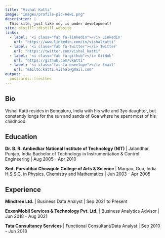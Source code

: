 ```yaml
---
title: "Vishal Katti"
image: "images/profile-pic-new1.png"
description: |
  This site, just like me, is under development!
site: distill::distill_website
links:
  - label: '<i class="fab fa-linkedin"></i> LinkedIn'
    url: "https://www.linkedin.com/in/vishalkatti"
  - label: '<i class="fab fa-twitter"></i> Twitter'
    url: "https://twitter.com/vishal_katti"
  - label: '<i class="fab fa-github"></i> GitHub'
    url: "https://github.com/vkatti"
  - label: '<i class="fas fa-envelope"></i> Email'
    url: "mailto:katti.vishal@gmail.com"
output:
  postcards::trestles
---
```

 
## Bio

Vishal Katti resides in Bengaluru, India with his wife and 3yo daughter, but constantly longs for the sun and sands of Goa where he spent most of his childhood.


## Education

**Dr. B. R. Ambedkar National Institute of Technology (NIT)** | Jalandhar, Punjab, India
Bachelor of Technology in Instrumentation & Control Engineering | Aug 2005 - Apr 2010

**Smt. Parvatibai Chowgule College of Arts & Science** | Margao, Goa, India
H.S.S.C. in Physics, Chemistry and Mathematics | Jun 2003 - Apr 2005



## Experience

**Mindtree Ltd.** | Business Data Analyst | Sep 2021 to Present

**ExxonMobil Services & Technology Pvt. Ltd.** | Business Analytics Advisor | Jun 2018 - Aug 2021

**Tata Consultancy Services** | Functional Consultant/Data Analyst | Sep 2010 - Jun 2018
